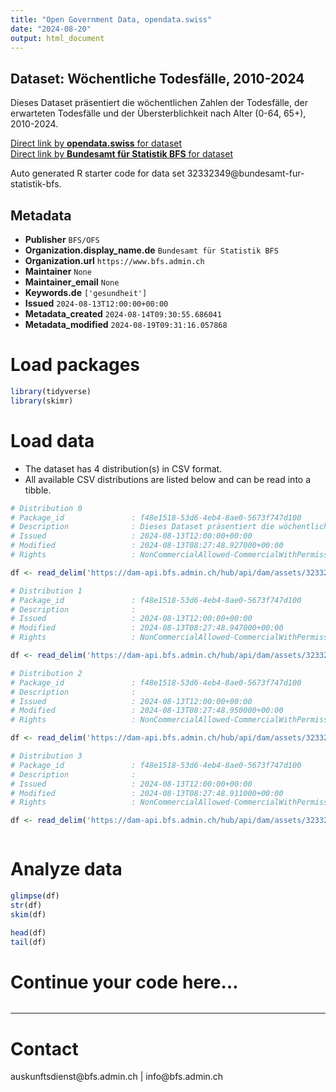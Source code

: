 ```yaml
---
title: "Open Government Data, opendata.swiss"
date: "2024-08-20"
output: html_document
---
```


## Dataset: Wöchentliche Todesfälle, 2010-2024

Dieses Dataset präsentiert die wöchentlichen Zahlen der Todesfälle, der erwarteten Todesfälle und der Übersterblichkeit nach Alter (0-64, 65+), 2010-2024.

[Direct link by **opendata.swiss** for dataset](https://opendata.swiss/de/dataset/wochentliche-todesfalle-2010-2024)<br>
[Direct link by **Bundesamt für Statistik BFS** for dataset](https://www.bfs.admin.ch/asset/de/ts-d-14.03.04.03-wr)

Auto generated R starter code for data set 32332349@bundesamt-fur-statistik-bfs.

## Metadata

- **Publisher** `BFS/OFS`
- **Organization.display_name.de** `Bundesamt für Statistik BFS`
- **Organization.url** `https://www.bfs.admin.ch`
- **Maintainer** `None`
- **Maintainer_email** `None`
- **Keywords.de** `['gesundheit']`
- **Issued** `2024-08-13T12:00:00+00:00`
- **Metadata_created** `2024-08-14T09:30:55.686041`
- **Metadata_modified** `2024-08-19T09:31:16.057868`


# Load packages

```r

library(tidyverse)
library(skimr)

```

# Load data

-   The dataset has 4 distribution(s) in CSV format.
-   All available CSV distributions are listed below and can be read into a tibble.

```r

# Distribution 0
# Package_id               : f48e1518-53d6-4eb4-8ae0-5673f747d100
# Description              : Dieses Dataset präsentiert die wöchentlichen Zahlen der Todesfälle, der erwarteten Todesfälle und der Übersterblichkeit nach Alter (0-64, 65+), 2010-2024.
# Issued                   : 2024-08-13T12:00:00+00:00
# Modified                 : 2024-08-13T08:27:48.927000+00:00
# Rights                   : NonCommercialAllowed-CommercialWithPermission-ReferenceRequired

df <- read_delim('https://dam-api.bfs.admin.ch/hub/api/dam/assets/32332357/master')

# Distribution 1
# Package_id               : f48e1518-53d6-4eb4-8ae0-5673f747d100
# Description              : 
# Issued                   : 2024-08-13T12:00:00+00:00
# Modified                 : 2024-08-13T08:27:48.947000+00:00
# Rights                   : NonCommercialAllowed-CommercialWithPermission-ReferenceRequired

df <- read_delim('https://dam-api.bfs.admin.ch/hub/api/dam/assets/32332364/master')

# Distribution 2
# Package_id               : f48e1518-53d6-4eb4-8ae0-5673f747d100
# Description              : 
# Issued                   : 2024-08-13T12:00:00+00:00
# Modified                 : 2024-08-13T08:27:48.950000+00:00
# Rights                   : NonCommercialAllowed-CommercialWithPermission-ReferenceRequired

df <- read_delim('https://dam-api.bfs.admin.ch/hub/api/dam/assets/32332370/master')

# Distribution 3
# Package_id               : f48e1518-53d6-4eb4-8ae0-5673f747d100
# Description              : 
# Issued                   : 2024-08-13T12:00:00+00:00
# Modified                 : 2024-08-13T08:27:48.911000+00:00
# Rights                   : NonCommercialAllowed-CommercialWithPermission-ReferenceRequired

df <- read_delim('https://dam-api.bfs.admin.ch/hub/api/dam/assets/32332373/master')



```

# Analyze data

```r

glimpse(df)
str(df)
skim(df)

head(df)
tail(df)

```

# Continue your code here...

```r

```

------------------------------------------------------------------------

# Contact

auskunftsdienst@bfs.admin.ch | info@bfs.admin.ch
